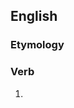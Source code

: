==English==

===Etymology===
{{suffix|en|destroy|eth}}

===Verb===
{{head|en|verb form}}

# {{en-archaic third-person singular of|destroy}}